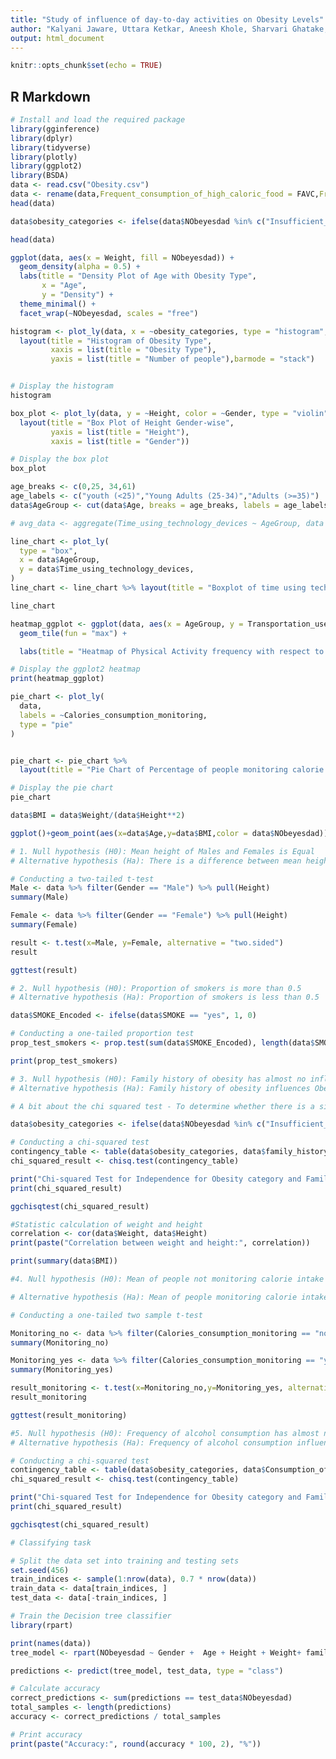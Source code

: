 ---
title: "Study of influence of day-to-day activities on Obesity Levels"
author: "Kalyani Jaware, Uttara Ketkar, Aneesh Khole, Sharvari Ghatake, Diksha Jadhav, Minal Pawar"
output: html_document
---

```{r setup, include=FALSE}
knitr::opts_chunk$set(echo = TRUE)
```

## R Markdown

```{r}
# Install and load the required package
library(gginference)
library(dplyr)
library(tidyverse)
library(plotly)
library(ggplot2)
library(BSDA)
data <- read.csv("Obesity.csv")
data <- rename(data,Frequent_consumption_of_high_caloric_food = FAVC,Frequency_of_consumption_of_vegetables = FCVC, Number_of_main_meals = NCP, Consumption_of_food_between_meals = CAEC, Consumption_of_water_daily = CH2O, Consumption_of_alcohol = CALC,Calories_consumption_monitoring = SCC, Physical_activity_frequency = FAF, Time_using_technology_devices  = TUE, Transportation_used = MTRANS)
head(data)
```

```{r}
data$obesity_categories <- ifelse(data$NObeyesdad %in% c("Insufficient_Weight", "Normal_Weight"), "Normal", (ifelse(data$NObeyesdad %in% c("Obesity_Type_I", "Obesity_Type_II", "Obesity_Type_III"), "Obese", "Overweight")))

head(data)
```
```{r}
ggplot(data, aes(x = Weight, fill = NObeyesdad)) +
  geom_density(alpha = 0.5) +
  labs(title = "Density Plot of Age with Obesity Type",
       x = "Age",
       y = "Density") +
  theme_minimal() +
  facet_wrap(~NObeyesdad, scales = "free")
```
```{r}
histogram <- plot_ly(data, x = ~obesity_categories, type = "histogram",color = ~family_history_with_overweight, facet_col = ~family_history_with_overweight,colors = c("steelblue","coral")) %>%
  layout(title = "Histogram of Obesity Type",
         xaxis = list(title = "Obesity Type"),
         yaxis = list(title = "Number of people"),barmode = "stack")


# Display the histogram
histogram
```
```{r}
box_plot <- plot_ly(data, y = ~Height, color = ~Gender, type = "violin", box = list(visible = TRUE),colors = c("darkviolet","darkgreen")) %>%
  layout(title = "Box Plot of Height Gender-wise",
         yaxis = list(title = "Height"),
         xaxis = list(title = "Gender"))

# Display the box plot
box_plot

```

```{r}
age_breaks <- c(0,25, 34,61)
age_labels <- c("youth (<25)","Young Adults (25-34)","Adults (>=35)")
data$AgeGroup <- cut(data$Age, breaks = age_breaks, labels = age_labels)

# avg_data <- aggregate(Time_using_technology_devices ~ AgeGroup, data = data, FUN = mean)

line_chart <- plot_ly(
  type = "box",
  x = data$AgeGroup,
  y = data$Time_using_technology_devices,
)
line_chart <- line_chart %>% layout(title = "Boxplot of time using technology devices among various age groups",yaxis = list(title ="Age Groups"),yaxis = list(title ="Time_using_technology_devices"))

line_chart
```
```{r}
heatmap_ggplot <- ggplot(data, aes(x = AgeGroup, y = Transportation_used, fill = Physical_activity_frequency)) +
  geom_tile(fun = "max") +

  labs(title = "Heatmap of Physical Activity frequency with respect to Age Group and Mode of transportation", x = "Age Groups", y = "Transportation Modes Used", fill = "Values")

# Display the ggplot2 heatmap
print(heatmap_ggplot)
```
```{r}
pie_chart <- plot_ly(
  data,
  labels = ~Calories_consumption_monitoring,
  type = "pie"
)


pie_chart <- pie_chart %>%
  layout(title = "Pie Chart of Percentage of people monitoring calorie consumtion")

# Display the pie chart
pie_chart
```
```{r}
data$BMI = data$Weight/(data$Height**2)

ggplot()+geom_point(aes(x=data$Age,y=data$BMI,color = data$NObeyesdad))
```
```{r}

# 1. Null hypothesis (H0): Mean height of Males and Females is Equal
# Alternative hypothesis (Ha): There is a difference between mean heights of Male and Female

# Conducting a two-tailed t-test
Male <- data %>% filter(Gender == "Male") %>% pull(Height)
summary(Male)

Female <- data %>% filter(Gender == "Female") %>% pull(Height)
summary(Female)

result <- t.test(x=Male, y=Female, alternative = "two.sided")
result

```
```{r}

ggttest(result)

```

```{r}
# 2. Null hypothesis (H0): Proportion of smokers is more than 0.5
# Alternative hypothesis (Ha): Proportion of smokers is less than 0.5

data$SMOKE_Encoded <- ifelse(data$SMOKE == "yes", 1, 0)

# Conducting a one-tailed proportion test
prop_test_smokers <- prop.test(sum(data$SMOKE_Encoded), length(data$SMOKE_Encoded), p = 0.5, alternative = "less")

print(prop_test_smokers)
```

```{r}
# 3. Null hypothesis (H0): Family history of obesity has almost no influence on Obesity level
# Alternative hypothesis (Ha): Family history of obesity influences Obesity level

# A bit about the chi squared test - To determine whether there is a significant correlation between two categorical variables, this test for independence is used. It compares the observed frequencies to those that would be expected under the assumption of independence using a contingency table. After normalizing the squared differences between the observed and expected frequencies, the test statistic Chi-squared (X²) is computed.

data$obesity_categories <- ifelse(data$NObeyesdad %in% c("Insufficient_Weight", "Normal_Weight"), "Normal", (ifelse(data$NObeyesdad %in% c("Obesity_Type_I", "Obesity_Type_II", "Obesity_Type_III"), "Obese", "Overweight")))

# Conducting a chi-squared test
contingency_table <- table(data$obesity_categories, data$family_history_with_overweight)
chi_squared_result <- chisq.test(contingency_table)

print("Chi-squared Test for Independence for Obesity category and Family history of Obesity:")
print(chi_squared_result)
```
```{r}

ggchisqtest(chi_squared_result)

```

```{r}
#Statistic calculation of weight and height
correlation <- cor(data$Weight, data$Height)
print(paste("Correlation between weight and height:", correlation))

print(summary(data$BMI))
```

```{r}
#4. Null hypothesis (H0): Mean of people not monitoring calorie intake have higher BMI than the  population mean

# Alternative hypothesis (Ha): Mean of people monitoring calorie intake have lower BMI than the  population mean

# Conducting a one-tailed two sample t-test

Monitoring_no <- data %>% filter(Calories_consumption_monitoring == "no") %>% pull(BMI)
summary(Monitoring_no)

Monitoring_yes <- data %>% filter(Calories_consumption_monitoring == "yes") %>% pull(BMI)
summary(Monitoring_yes)

result_monitoring <- t.test(x=Monitoring_no,y=Monitoring_yes, alternative = "less",mu=mean(data$BMI))
result_monitoring

```

```{r}

ggttest(result_monitoring) 

```

```{r}
#5. Null hypothesis (H0): Frequency of alcohol consumption has almost no influence on Obesity level
# Alternative hypothesis (Ha): Frequency of alcohol consumption influences Obesity level

# Conducting a chi-squared test
contingency_table <- table(data$obesity_categories, data$Consumption_of_alcohol)
chi_squared_result <- chisq.test(contingency_table)

print("Chi-squared Test for Independence for Obesity category and Family history of Obesity:")
print(chi_squared_result)

```

```{r}

ggchisqtest(chi_squared_result)

```

```{r}
# Classifying task

# Split the data set into training and testing sets
set.seed(456)
train_indices <- sample(1:nrow(data), 0.7 * nrow(data))
train_data <- data[train_indices, ]
test_data <- data[-train_indices, ]
```

```{r}
# Train the Decision tree classifier
library(rpart)

print(names(data))
tree_model <- rpart(NObeyesdad ~ Gender +  Age + Height + Weight+ family_history_with_overweight +           Frequent_consumption_of_high_caloric_food + Frequency_of_consumption_of_vegetables + Consumption_of_water_daily+ Number_of_main_meals + Consumption_of_food_between_meals + SMOKE+ Calories_consumption_monitoring +Physical_activity_frequency+ Time_using_technology_devices + Consumption_of_alcohol  +Transportation_used, data = train_data)
```
```{r}

predictions <- predict(tree_model, test_data, type = "class")

# Calculate accuracy
correct_predictions <- sum(predictions == test_data$NObeyesdad)
total_samples <- length(predictions)
accuracy <- correct_predictions / total_samples

# Print accuracy
print(paste("Accuracy:", round(accuracy * 100, 2), "%"))
```